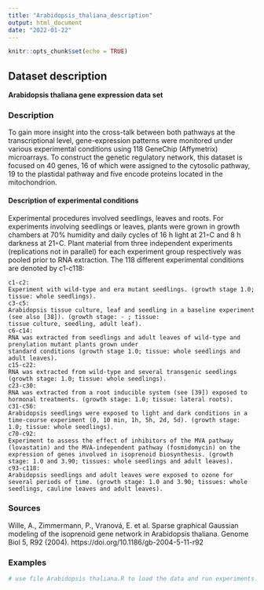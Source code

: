 ```yaml
---
title: "Arabidopsis_thaliana_description"
output: html_document
date: "2022-01-22"
---
```


```r
knitr::opts_chunk$set(echo = TRUE)
```

## Dataset description

**Arabidopsis thaliana gene expression data set**


### Description

To gain more insight into the cross-talk between both pathways at the transcriptional level, gene-expression patterns were monitored under various experimental conditions using 118 GeneChip (Affymetrix) microarrays. To construct the genetic regulatory network, this dataset is focused on 40 genes, 16 of which were assigned to the cytosolic pathway, 19 to the plastidal pathway and five encode proteins located in the mitochondrion.

#### Description of experimental conditions
Experimental procedures involved seedlings, leaves and roots. For experiments involving seedlings or leaves,
plants were grown in growth chambers at 70% humidity and daily cycles of 16 h light at 21◦C and 8 h
darkness at 21◦C. Plant material from three independent experiments (replications not in parallel) for each
experiment group respectively was pooled prior to RNA extraction. The 118 different experimental conditions are denoted by c1-c118:

    c1-c2:
    Experiment with wild-type and era mutant seedlings. (growth stage 1.0; tissue: whole seedlings).
    c3-c5:
    Arabidopsis tissue culture, leaf and seedling in a baseline experiment (see also [38]). (growth stage: - ; tissue:
    tissue culture, seedling, adult leaf).
    c6-c14:
    RNA was extracted from seedlings and adult leaves of wild-type and prenylation mutant plants grown under
    standard conditions (growth stage 1.0; tissue: whole seedlings and adult leaves).
    c15-c22:
    RNA was extracted from wild-type and several transgenic seedlings (growth stage: 1.0; tissue: whole seedlings).
    c23-c30:
    RNA was extracted from a root inducible system (see [39]) exposed to hormonal treatments. (growth stage: 1.0; tissue: lateral roots).
    c31-c56:
    Arabidopsis seedlings were exposed to light and dark conditions in a time-course experiment (0, 10 min, 1h, 5h, 2d, 5d). (growth stage: 1.0; tissue: whole seedlings).
    c70-c92:
    Experiment to assess the effect of inhibitors of the MVA pathway (lovastatin) and the MVA-independent pathway (fosmidomycin) on the expression of genes involved in isoprenoid biosynthesis. (growth stage: 1.0 and 3.90; tissues: whole seedlings and adult leaves).
    c93-c118:
    Arabidopsis seedlings and adult leaves were exposed to ozone for several periods of time. (growth stage: 1.0 and 3.90; tissues: whole seedlings, cauline leaves and adult leaves).


### Sources 

Wille, A., Zimmermann, P., Vranová, E. et al. Sparse graphical Gaussian modeling of the isoprenoid gene network in Arabidopsis thaliana. Genome Biol 5, R92 (2004). https://doi.org/10.1186/gb-2004-5-11-r92


### Examples


```r
# use file Arabidopsis thaliana.R to load the data and run experiments.

```
